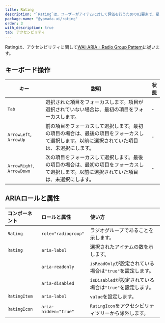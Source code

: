```yaml
---
title: Rating
description: "`Rating`は、ユーザーがアイテムに対して評価を行うためのUI要素で、星やハートなどのアイコンで提供され、ユーザーが選択した評価を視覚的に表示するコンポーネントです。"
package-name: "@yamada-ui/rating"
order: 3
with_description: true
tab: アクセシビリティ
---
```


Ratingは、アクセシビリティに関して[WAI-ARIA - Radio Group Pattern](https://www.w3.org/WAI/ARIA/apg/patterns/radio/examples/radio-rating/)に従います。

## キーボード操作

| キー                      | 説明                                                                                                                                          | 状態 |
| ------------------------- | --------------------------------------------------------------------------------------------------------------------------------------------- | ---- |
| `Tab`                     | 選択された項目をフォーカスします。項目が選択されていない場合は、最初の項目をフォーカスします。                                                | -    |
| `ArrowLeft`, `ArrowUp`    | 前の項目をフォーカスして選択します。最初の項目の場合は、最後の項目をフォーカスして選択します。以前に選択されていた項目は、未選択にします。    | -    |
| `ArrowRight`, `ArrowDown` | 次の項目をフォーカスして選択します。最後の項目の場合は、最初の項目をフォーカスして選択します。以前に選択されていた項目は、未選択にします。 　 | -    |

## ARIAロールと属性

| コンポーネント | ロールと属性         | 使い方                                                   |
| :------------- | :------------------- | :------------------------------------------------------- |
| `Rating`       | `role="radiogroup"`  | ラジオグループであることを示します。                     |
| `Rating`       | `aria-label`         | 選択されたアイテムの数を示します。                       |
|                | `aria-readonly`      | `isReadOnly`が設定されている場合は`"true"`を設定します。 |
|                | `aria-disabled`      | `isDisabled`が設定されている場合は`"true"`を設定します。 |
| `RatingItem`   | `aria-label`         | `value`を設定します。                                    |
| `RatingIcon`   | `aria-hidden="true"` | `RatingIcon`をアクセシビリティツリーから除外します。     |
